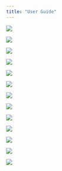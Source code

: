 ```yaml
---
title: "User Guide"
---
```


![](images/userguide/Slide1.PNG)

![](images/userguide/Slide2.PNG)

![](images/userguide/Slide3.PNG)

![](images/userguide/Slide4.PNG)

![](images/userguide/Slide5.PNG)

![](images/userguide/Slide6.PNG)

![](images/userguide/Slide7.PNG)

![](images/userguide/Slide8.PNG)

![](images/userguide/Slide9.PNG)

![](images/userguide/Slide10.PNG)

![](images/userguide/Slide11.PNG)

![](images/userguide/Slide12.PNG)

![](images/userguide/Slide13.PNG)
